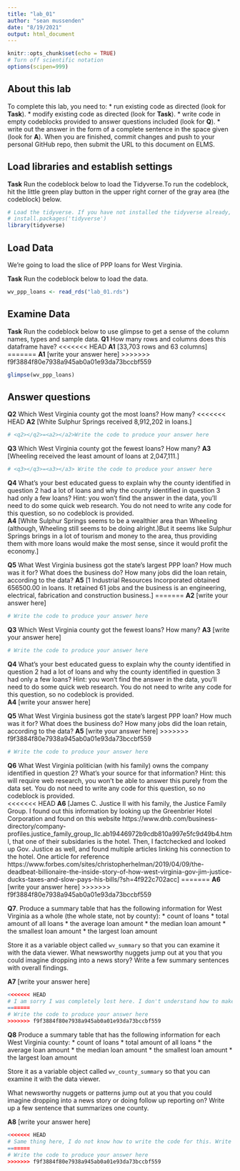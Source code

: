 ```yaml
---
title: "lab_01"
author: "sean mussenden"
date: "8/19/2021"
output: html_document
---
```


```r
knitr::opts_chunk$set(echo = TRUE)
# Turn off scientific notation
options(scipen=999)
```

## About this lab

To complete this lab, you need to:
* run existing code as directed (look for **Task**). 
* modify existing code as directed (look for **Task**).
* write code in empty codeblocks provided to answer questions included (look for **Q**). 
* write out the answer in the form of a complete sentence in the space given (look for **A**). 
When you are finished, commit changes and push to your personal GitHub repo, then submit the URL to this document on ELMS. 

## Load libraries and establish settings

**Task** Run the codeblock below to load the Tidyverse.To run the codeblock, hit the little green play button in the upper right corner of the gray area (the codeblock) below.

```r


# Load the tidyverse. If you have not installed the tidyverse already, remove the # from the next line and run it first.  
# install.packages('tidyverse')
library(tidyverse)
```

## Load Data 

We're going to load the slice of PPP loans for West Virginia.

**Task** Run the codeblock below to load the data. 

```r
wv_ppp_loans <- read_rds("lab_01.rds")
```

## Examine Data

**Task** Run the codeblock below to use glimpse to get a sense of the column names, types and sample data. 
**Q1** How many rows and columns does this dataframe have?
<<<<<<< HEAD
**A1** [33,703 rows and 63 columns]
=======
**A1** [write your answer here]
>>>>>>> f9f3884f80e7938a945ab0a01e93da73bccbf559

```r
glimpse(wv_ppp_loans)
```

## Answer questions

**Q2** Which West Virginia county got the most loans? How many?
<<<<<<< HEAD
**A2** [White Sulphur Springs received 8,912,202 in loans.]

```r
# <q2></q2>=<a2></a2>Write the code to produce your answer here

```
**Q3** Which West Virginia county got the fewest loans? How many?
**A3** [Wheeling received the least amount of loans at 2,047,111.]

```r
# <q3></q3>=<a3></a3> Write the code to produce your answer here

```
**Q4** What's your best educated guess to explain why the county identified in question 2 had a lot of loans and why the county identified in question 3 had only a few loans? Hint: you won't find the answer in the data, you'll need to do some quick web research. You do not need to write any code for this question, so no codeblock is provided.  
**A4** [White Sulphur Springs seems to be a wealthier area than Wheeling (although, Wheeling still seems to be doing alright.)But it seems like Sulphur Springs brings in a lot of tourism and money to the area, thus providing them with more loans would make the most sense, since it would profit the economy.]


**Q5** What West Virginia business got the state's largest PPP loan? How much was it for? What does the business do? How many jobs did the loan retain, according to the data?
**A5** [1 Industrial Resources Incorporated obtained 656500.00 in loans. It retained 61 jobs and the business is an engineering, electrical, fabrication and construction business.]
=======
**A2** [write your answer here]

```r
# Write the code to produce your answer here

```
**Q3** Which West Virginia county got the fewest loans? How many?
**A3** [write your answer here]

```r
# Write the code to produce your answer here

```
**Q4** What's your best educated guess to explain why the county identified in question 2 had a lot of loans and why the county identified in question 3 had only a few loans? Hint: you won't find the answer in the data, you'll need to do some quick web research. You do not need to write any code for this question, so no codeblock is provided.  
**A4** [write your answer here]


**Q5** What West Virginia business got the state's largest PPP loan? How much was it for? What does the business do? How many jobs did the loan retain, according to the data?
**A5** [write your answer here]
>>>>>>> f9f3884f80e7938a945ab0a01e93da73bccbf559

```r
# Write the code to produce your answer here

```

**Q6** What West Virginia politician (with his family) owns the company identified in question 2? What's your source for that information? Hint: this will require web research, you won't be able to answer this purely from the data set.  You do not need to write any code for this question, so no codeblock is provided.  
<<<<<<< HEAD
**A6** [James C. Justice II with his family, the Justice Family Group. I found out this information by looking up the Greenbrier Hotel Corporation and found on this website https://www.dnb.com/business-directory/company-profiles.justice_family_group_llc.ab19446972b9cdb810a997e5fc9d49b4.html, that one of their subsidaries is the hotel. Then, I factchecked and looked up Gov. Justice as well, and found multiple articles linking his connection to the hotel. One article for reference https://www.forbes.com/sites/christopherhelman/2019/04/09/the-deadbeat-billionaire-the-inside-story-of-how-west-virginia-gov-jim-justice-ducks-taxes-and-slow-pays-his-bills/?sh=4f922c702acc]
=======
**A6** [write your answer here]
>>>>>>> f9f3884f80e7938a945ab0a01e93da73bccbf559

**Q7**. Produce a summary table that has the following information for West Virginia as a whole (the whole state, not by county):
* count of loans
* total amount of all loans
* the average loan amount
* the median loan amount
* the smallest loan amount
* the largest loan amount

Store it as a variable object called `wv_summary` so that you can examine it with the data viewer. What newsworthy nuggets jump out at you that you could imagine dropping into a news story? Write a few summary sentences with overall findings. 

**A7** [write your answer here]
```r
<<<<<<< HEAD
# I am sorry I was completely lost here. I don't understand how to make a summary table, but I will check in with you after class tomorrow.
=======
# Write the code to produce your answer here
>>>>>>> f9f3884f80e7938a945ab0a01e93da73bccbf559
```

**Q8** Produce a summary table that has the following information for each West Virginia county:
* count of loans
* total amount of all loans
* the average loan amount
* the median loan amount
* the smallest loan amount
* the largest loan amount

Store it as a variable object called `wv_county_summary` so that you can examine it with the data viewer. 

What newsworthy nuggets or patterns jump out at you that you could imagine dropping into a news story or doing follow up reporting on? Write up a few sentence that summarizes one county. 

**A8** [write your answer here]
```r
<<<<<<< HEAD
# Same thing here, I do not know how to write the code for this. Write the code to produce your answer here
=======
# Write the code to produce your answer here
>>>>>>> f9f3884f80e7938a945ab0a01e93da73bccbf559
```
